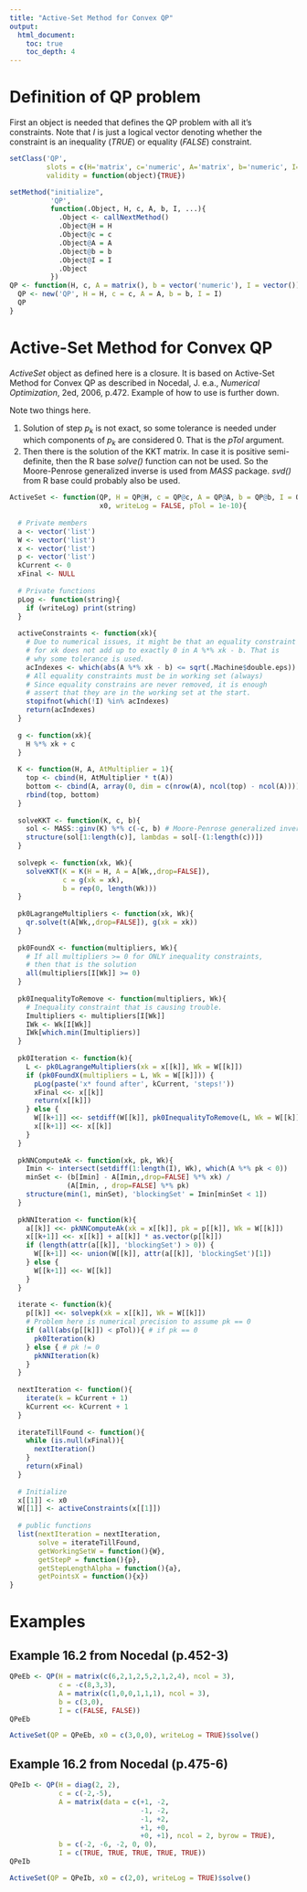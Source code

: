 ```yaml
---
title: "Active-Set Method for Convex QP"
output:
  html_document:
    toc: true
    toc_depth: 4 
---
```


# Definition of QP problem

First an object is needed that defines the QP problem with all it's constraints. Note that _I_ is just a logical vector denoting whether the constraint is an inequality (_TRUE_) or equality (_FALSE_) constraint.

```r
setClass('QP',
         slots = c(H='matrix', c='numeric', A='matrix', b='numeric', I='logical'), 
         validity = function(object){TRUE})

setMethod("initialize",
          'QP',
          function(.Object, H, c, A, b, I, ...){
            .Object <- callNextMethod()
            .Object@H = H
            .Object@c = c
            .Object@A = A
            .Object@b = b
            .Object@I = I
            .Object
          })
QP <- function(H, c, A = matrix(), b = vector('numeric'), I = vector()){
  QP <- new('QP', H = H, c = c, A = A, b = b, I = I)
  QP
}
```

# Active-Set Method for Convex QP

_ActiveSet_ object as defined here is a closure. It is based on Active-Set Method for Convex QP as described in Nocedal, J. e.a., _Numerical Optimization_, 2ed, 2006, p.472. Example of how to use is further down.

Note two things here.

1. Solution of step $p_k$ is not exact, so some tolerance is needed under which components of $p_k$ are considered 0. That is the _pTol_ argument. 
2. Then there is the solution of the KKT matrix. In case it is positive semi-definite, then the R base _solve()_ function can not be used. So the Moore-Penrose generalized inverse is used from _MASS_ package. _svd()_ from R base could probably also be used.

```r
ActiveSet <- function(QP, H = QP@H, c = QP@c, A = QP@A, b = QP@b, I = QP@I, 
                      x0, writeLog = FALSE, pTol = 1e-10){
  
  # Private members
  a <- vector('list')
  W <- vector('list')
  x <- vector('list')
  p <- vector('list')
  kCurrent <- 0
  xFinal <- NULL
  
  # Private functions
  pLog <- function(string){
    if (writeLog) print(string)
  } 
  
  activeConstraints <- function(xk){
    # Due to numerical issues, it might be that an equality constraint
    # for xk does not add up to exactly 0 in A %*% xk - b. That is 
    # why some tolerance is used.
    acIndexes <- which(abs(A %*% xk - b) <= sqrt(.Machine$double.eps))
    # All equality constraints must be in working set (always)
    # Since equality constrains are never removed, it is enough
    # assert that they are in the working set at the start.
    stopifnot(which(!I) %in% acIndexes) 
    return(acIndexes)
  }
  
  g <- function(xk){
    H %*% xk + c
  }
  
  K <- function(H, A, AtMultiplier = 1){
    top <- cbind(H, AtMultiplier * t(A))
    bottom <- cbind(A, array(0, dim = c(nrow(A), ncol(top) - ncol(A))))
    rbind(top, bottom)
  }
  
  solveKKT <- function(K, c, b){
    sol <- MASS::ginv(K) %*% c(-c, b) # Moore-Penrose generalized inverse
    structure(sol[1:length(c)], lambdas = sol[-(1:length(c))])
  }
  
  solvepk <- function(xk, Wk){
    solveKKT(K = K(H = H, A = A[Wk,,drop=FALSE]), 
             c = g(xk = xk), 
             b = rep(0, length(Wk)))
  }
  
  pk0LagrangeMultipliers <- function(xk, Wk){
    qr.solve(t(A[Wk,,drop=FALSE]), g(xk = xk)) 
  }
  
  pk0FoundX <- function(multipliers, Wk){
    # If all multipliers >= 0 for ONLY inequality constraints, 
    # then that is the solution
    all(multipliers[I[Wk]] >= 0)
  }
  
  pk0InequalityToRemove <- function(multipliers, Wk){
    # Inequality constraint that is causing trouble.
    Imultipliers <- multipliers[I[Wk]]
    IWk <- Wk[I[Wk]]
    IWk[which.min(Imultipliers)]
  }
  
  pk0Iteration <- function(k){
    L <- pk0LagrangeMultipliers(xk = x[[k]], Wk = W[[k]])
    if (pk0FoundX(multipliers = L, Wk = W[[k]])) {
      pLog(paste('x* found after', kCurrent, 'steps!'))
      xFinal <<- x[[k]]
      return(x[[k]])
    } else {
      W[[k+1]] <<- setdiff(W[[k]], pk0InequalityToRemove(L, Wk = W[[k]]))
      x[[k+1]] <<- x[[k]]
    }
  }  
  
  pkNNComputeAk <- function(xk, pk, Wk){
    Imin <- intersect(setdiff(1:length(I), Wk), which(A %*% pk < 0))
    minSet <- (b[Imin] - A[Imin,,drop=FALSE] %*% xk) /
              (A[Imin, , drop=FALSE] %*% pk)
    structure(min(1, minSet), 'blockingSet' = Imin[minSet < 1])
  }
  
  pkNNIteration <- function(k){
    a[[k]] <<- pkNNComputeAk(xk = x[[k]], pk = p[[k]], Wk = W[[k]])
    x[[k+1]] <<- x[[k]] + a[[k]] * as.vector(p[[k]])
    if (length(attr(a[[k]], 'blockingSet') > 0)) {
      W[[k+1]] <<- union(W[[k]], attr(a[[k]], 'blockingSet')[1])
    } else {
      W[[k+1]] <<- W[[k]]
    }
  }
  
  iterate <- function(k){
    p[[k]] <<- solvepk(xk = x[[k]], Wk = W[[k]])
    # Problem here is numerical precision to assume pk == 0
    if (all(abs(p[[k]]) < pTol)){ # if pk == 0
      pk0Iteration(k)
    } else { # pk != 0
      pkNNIteration(k)
    }
  }
  
  nextIteration <- function(){ 
    iterate(k = kCurrent + 1)
    kCurrent <<- kCurrent + 1
  }
  
  iterateTillFound <- function(){
    while (is.null(xFinal)){
      nextIteration()
    }
    return(xFinal)
  }
  
  # Initialize
  x[[1]] <- x0
  W[[1]] <- activeConstraints(x[[1]])
  
  # public functions
  list(nextIteration = nextIteration,
       solve = iterateTillFound,
       getWorkingSetW = function(){W},
       getStepP = function(){p},
       getStepLengthAlpha = function(){a},
       getPointsX = function(){x})
}
```

# Examples

## Example 16.2 from Nocedal (p.452-3)

```r
QPeEb <- QP(H = matrix(c(6,2,1,2,5,2,1,2,4), ncol = 3),
            c = -c(8,3,3),
            A = matrix(c(1,0,0,1,1,1), ncol = 3),
            b = c(3,0),
            I = c(FALSE, FALSE))
QPeEb
```

```r
ActiveSet(QP = QPeEb, x0 = c(3,0,0), writeLog = TRUE)$solve()
```


## Example 16.2 from Nocedal (p.475-6)

```r
QPeIb <- QP(H = diag(2, 2), 
            c = c(-2,-5),
            A = matrix(data = c(+1, -2,
                                -1, -2,
                                -1, +2,
                                +1, +0,
                                +0, +1), ncol = 2, byrow = TRUE),
            b = c(-2, -6, -2, 0, 0),
            I = c(TRUE, TRUE, TRUE, TRUE, TRUE))
QPeIb
```

```r
ActiveSet(QP = QPeIb, x0 = c(2,0), writeLog = TRUE)$solve()
```

